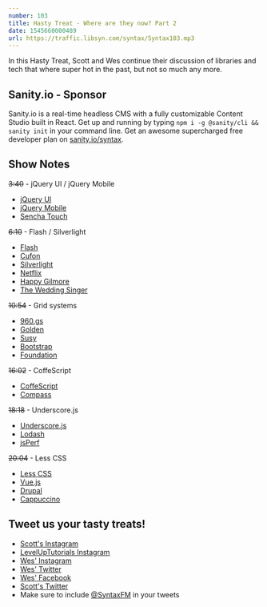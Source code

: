 ```yaml
---
number: 103
title: Hasty Treat - Where are they now? Part 2
date: 1545660000489
url: https://traffic.libsyn.com/syntax/Syntax103.mp3
---
```


In this Hasty Treat, Scott and Wes continue their discussion of libraries and tech that where super hot in the past, but not so much any more. 

## Sanity.io - Sponsor

Sanity.io is a real-time headless CMS with a fully customizable Content Studio built in React. Get up and running by typing `npm i -g @sanity/cli && sanity init` in your command line. Get an awesome supercharged free developer plan on [sanity.io/syntax](https://sanity.io/syntax?utm_source=syntax-fm&utm_campaign=syntax1). 

## Show Notes

~~3:40~~ - jQuery UI / jQuery Mobile

* [jQuery UI](https://jqueryui.com/)
* [jQuery Mobile](https://jquerymobile.com/)
* [Sencha Touch](https://www.sencha.com/products/touch/)

~~6:10~~ - Flash / Silverlight

* [Flash](https://www.adobe.com/products/flashplayer.html)
* [Cufon](http://cufon.shoqolate.com/generate/)
* [Silverlight](https://www.microsoft.com/silverlight/)
* [Netflix](https://netflix.com/)
* [Happy Gilmore](https://www.imdb.com/title/tt0116483/)
* [The Wedding Singer](https://www.imdb.com/title/tt0120888/)

~~10:54~~ - Grid systems

* [960.gs](https://960.gs/)
* [Golden](https://jonikorpi.com/golden-grid-system/)
* [Susy](https://oddbird.net/susy/)
* [Bootstrap](https://getbootstrap.com/)
* [Foundation](https://foundation.zurb.com/)

~~16:02~~ - CoffeScript

* [CoffeScript](https://coffeescript.org/)
* [Compass](http://compass-style.org/)

~~18:18~~ - Underscore.js

* [Underscore.js](https://underscorejs.org/)
* [Lodash](https://lodash.com/)
* [jsPerf](https://jsperf.com/)

~~20:04~~ - Less CSS

* [Less CSS](http://lesscss.org/)
* [Vue.js](https://vuejs.org/)
* [Drupal](https://www.drupal.org/)
* [Cappuccino](http://www.cappuccino-project.org/)

## Tweet us your tasty treats!
* [Scott's Instagram](https://www.instagram.com/stolinski/)
* [LevelUpTutorials Instagram](https://www.instagram.com/LevelUpTutorials/)
* [Wes' Instagram](https://www.instagram.com/wesbos/)
* [Wes' Twitter](https://twitter.com/wesbos)
* [Wes' Facebook](https://www.facebook.com/wesbos.developer)
* [Scott's Twitter](https://twitter.com/stolinski)
* Make sure to include [@SyntaxFM](https://twitter.com/SyntaxFM) in your tweets
